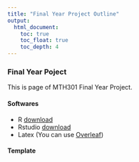 ```yaml
---
title: "Final Year Project Outline"
output:
  html_document:
    toc: true
    toc_float: true
    toc_depth: 4
---
```


### Final Year Poject

This is page of MTH301 Final Year Project.


#### Softwares

+ R [download](https://cran.r-project.org/)
+ Rstudio [download](https://www.rstudio.com/products/rstudio/download/)
+ Latex (You can use [Overleaf](https://www.overleaf.com))

#### Template
